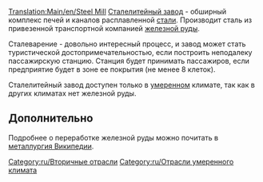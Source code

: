 [[Translation:Main/en/Steel Mill]]{{en/-}}
{{ru/Промышленность| имя=Сталелитейный завод
| Изображение=Steelmill.png
| Климат=[[Main/en/Климат/Ru#Умеренный|Умеренный]]
| Принимает=[[Main/ru/Железная руда|Железная руда]], [[Main/ru/Пассажиры|Пассажиры]]
| Производит=[[Main/ru/Сталь|Сталь]]
| Примечания=Нет
}}
[[Main/ru/Сталелитейный завод|Сталелитейный завод]] - обширный комплекс печей и каналов расплавленной [[Main/ru/Сталь|стали]]. Производит сталь из привезенной транспортной компанией [[Main/ru/Железная руда|железной руды]]. 

Сталеварение - довольно интересный процесс, и завод может стать туристической достопримечательностью, если построить неподалеку пассажирскую станцию. Станция будет принимать пассажиров, если предприятие будет в зоне ее покрытия (не менее 8 клеток).

Сталелитейный завод доступен только в [[Main/en/Климат/Ru#Умеренный|умеренном]] климате, так как в других климатах нет железной руды.

==Дополнительно==
Подробнее о переработке железной руды можно почитать в [http://www.wikipedia.org/wiki/ru:Чёрная металлургия Википедии].

{{ru/Navbox Промышленность}}

[[Category:ru/Вторичные отрасли]]
[[Category:ru/Отрасли умеренного климата]]